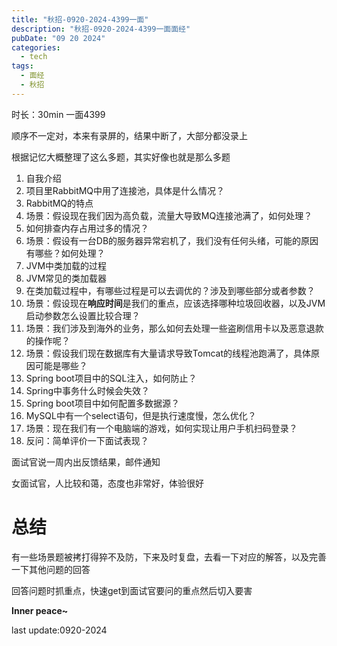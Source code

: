```yaml
---
title: "秋招-0920-2024-4399一面"
description: "秋招-0920-2024-4399一面面经"
pubDate: "09 20 2024"
categories:
  - tech
tags:
  - 面经
  - 秋招
---
```


时长：30min 一面4399

顺序不一定对，本来有录屏的，结果中断了，大部分都没录上

根据记忆大概整理了这么多题，其实好像也就是那么多题

1. 自我介绍
2. 项目里RabbitMQ中用了连接池，具体是什么情况？
3. RabbitMQ的特点
4. 场景：假设现在我们因为高负载，流量大导致MQ连接池满了，如何处理？
5. 如何排查内存占用过多的情况？
6. 场景：假设有一台DB的服务器异常宕机了，我们没有任何头绪，可能的原因有哪些？如何处理？
7. JVM中类加载的过程
8. JVM常见的类加载器
9. 在类加载过程中，有哪些过程是可以去调优的？涉及到哪些部分或者参数？
10. 场景：假设现在**响应时间**是我们的重点，应该选择哪种垃圾回收器，以及JVM启动参数怎么设置比较合理？
11. 场景：我们涉及到海外的业务，那么如何去处理一些盗刷信用卡以及恶意退款的操作呢？
12. 场景：假设我们现在数据库有大量请求导致Tomcat的线程池跑满了，具体原因可能是哪些？
13. Spring boot项目中的SQL注入，如何防止？
14. Spring中事务什么时候会失效？
15. Spring boot项目中如何配置多数据源？
16. MySQL中有一个select语句，但是执行速度慢，怎么优化？
17. 场景：现在我们有一个电脑端的游戏，如何实现让用户手机扫码登录？
18. 反问：简单评价一下面试表现？

面试官说一周内出反馈结果，邮件通知

女面试官，人比较和蔼，态度也非常好，体验很好

# 总结

有一些场景题被拷打得猝不及防，下来及时复盘，去看一下对应的解答，以及完善一下其他问题的回答

回答问题时抓重点，快速get到面试官要问的重点然后切入要害

**Inner peace~**

last update:0920-2024